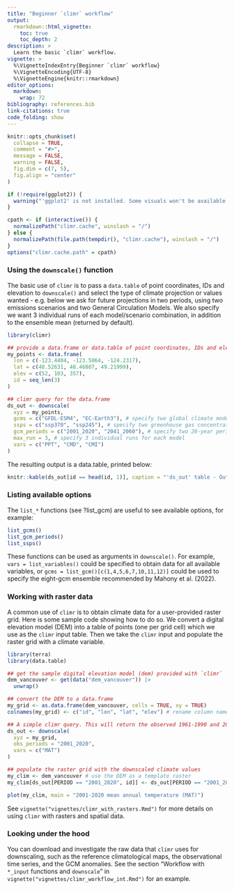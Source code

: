 ```yaml
---
title: "Beginner `climr` workflow"
output: 
  rmarkdown::html_vignette:
    toc: true
    toc_depth: 2
description: >
  Learn the basic `climr` workflow.
vignette: >
  %\VignetteIndexEntry{Beginner `climr` workflow}
  %\VignetteEncoding{UTF-8}
  %\VignetteEngine{knitr::rmarkdown}
editor_options: 
  markdown: 
    wrap: 72
bibliography: references.bib
link-citations: true
code_folding: show
---
```



```r
knitr::opts_chunk$set(
  collapse = TRUE,
  comment = "#>",
  message = FALSE,
  warning = FALSE,
  fig.dim = c(7, 5),
  fig.align = "center"
)

if (!require(ggplot2)) {
  warning("'ggplot2' is not installed. Some visuals won't be available.")
}

cpath <- if (interactive()) {
  normalizePath("climr.cache", winslash = "/")
} else {
  normalizePath(file.path(tempdir(), "climr.cache"), winslash = "/")
}
options("climr.cache.path" = cpath)
```

### Using the `downscale()` function

The basic use of `climr` is to pass a `data.table` of point coordinates,
IDs and elevation to `downscale()` and select the type of climate
projection or values wanted - e.g. below we ask for future projections
in two periods, using two emissions scenarios and two General
Circulation Models. We also specify we want 3 individual runs of each
model/scenario combination, in addition to the ensemble mean (returned
by default).

```r
library(climr)

## provide a data.frame or data.table of point coordinates, IDs and elevation
my_points <- data.frame(
  lon = c(-123.4404, -123.5064, -124.2317),
  lat = c(48.52631, 48.46807, 49.21999),
  elev = c(52, 103, 357),
  id = seq_len(3)
)

## climr query for the data.frame
ds_out <- downscale(
  xyz = my_points,
  gcms = c("GFDL-ESM4", "EC-Earth3"), # specify two global climate models
  ssps = c("ssp370", "ssp245"), # specify two greenhouse gas concentration scenarios
  gcm_periods = c("2001_2020", "2041_2060"), # specify two 20-year periods
  max_run = 3, # specify 3 individual runs for each model
  vars = c("PPT", "CMD", "CMI")
)
```

The resulting output is a data.table, printed below:

```r
knitr::kable(ds_out[id == head(id, 1)], caption = "'ds_out' table - Output from `downscale`. Outputs are shown for one location ('id')")
```

### Listing available options

The `list_*` functions (see ?list_gcm) are useful to see available options, for example:

```r
list_gcms()
list_gcm_periods()
list_ssps()
```

These functions can be used as arguments in `downscale()`. For example, `vars = list_variables()` could be specified to obtain data for all available variables, or `gcms = list_gcm()[c(1,4,5,6,7,10,11,12)]` could be used to specify the eight-gcm ensemble recommended by Mahony et al. (2022). 

### Working with raster data
A common use of `climr` is to obtain climate data for a user-provided raster grid. Here is some sample code showing how to do so. We convert a digital elevation model (DEM) into a table of points (one per grid cell) which we use as the `climr` input table. Then we take the `climr` input and populate the raster grid with a climate variable. 

```r
library(terra)
library(data.table)

## get the sample digital elevation model (dem) provided with `climr`
dem_vancouver <- get(data("dem_vancouver")) |> 
  unwrap()

## convert the DEM to a data.frame
my_grid <- as.data.frame(dem_vancouver, cells = TRUE, xy = TRUE)
colnames(my_grid) <- c("id", "lon", "lat", "elev") # rename column names to what climr expects

## A simple climr query. This will return the observed 1961-1990 and 2001-2020 mean annual temperature (MAT) for the raster grid points. 
ds_out <- downscale(
  xyz = my_grid, 
  obs_periods = "2001_2020", 
  vars = c("MAT")
)

## populate the raster grid with the downscaled climate values
my_clim <- dem_vancouver # use the DEM as a template raster
my_clim[ds_out[PERIOD == "2001_2020", id]] <- ds_out[PERIOD == "2001_2020", MAT] # populate the raster cells with the 2001-2020 mean annual temperature (MAT) values, using the `id` field as the link. 

plot(my_clim, main = "2001-2020 mean annual temperature (MAT)")

```

See `vignette("vignettes/climr_with_rasters.Rmd")` for more details on using `climr` with rasters and spatial data. 

### Looking under the hood

You can download and investigate the raw data that `climr` uses for downscaling, such as the reference climatological maps, the observational time series, and the GCM anomalies. See the section "Workflow with `*_input` functions and `downscale`" in
`vignette("vignettes/climr_workflow_int.Rmd")` for an example.
